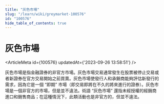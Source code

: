 ```yaml
---
title: "灰色市場"
slug: "/learn/wiki/greymarket-100576"
id: "100576"
hide_table_of_contents: true
---
```



# 灰色市場

<ArticleMeta id={100576} updatedAt={'2023-09-26 13:58:51'} />
<div className='border-solid border-b border-t-0 my-4 border-[var(--ifm-color-gray-300)]' />

灰色市場是指金融證券的非官方市場。灰色市場交易通常發生在股票被停止交易或者新證券在官方交易開始之前買賣。灰色市場使發行人和承銷商能夠評估新發行的需求，因為它是一個 “即期” 市場（即交易即將在不久的將來進行的證券）。灰色市場是一個非官方的市場，但是並不違法。術語 “灰色市場” 還指未經授權的經銷商進口和銷售商品；在這種情況下，此類活動也是非官方的，但並不違法。
